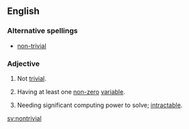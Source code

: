 ==English==

===Alternative spellings===
*[[non-trivial]]

===Adjective===
{{wikipedia}}
{{en-adj}}

# Not [[trivial]].
#{{mathematics}} Having at least one [[non-zero]] [[variable]].
#{{computing}} Needing significant computing power to solve; [[intractable]].

[[sv:nontrivial]]